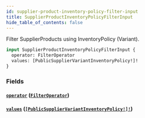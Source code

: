 ```yaml
---
id: supplier-product-inventory-policy-filter-input
title: SupplierProductInventoryPolicyFilterInput
hide_table_of_contents: false
---
```



Filter SupplierProducts using InventoryPolicy (Variant).

```graphql
input SupplierProductInventoryPolicyFilterInput {
  operator: FilterOperator
  values: [PublicSupplierVariantInventoryPolicy!]!
}
```


### Fields

#### [`operator`](#) ([`FilterOperator`](/demand/api/graphql-admin/reference/enums/filter-operator))




#### [`values`](#) ([`[PublicSupplierVariantInventoryPolicy!]!`](/demand/api/graphql-admin/reference/enums/public-supplier-variant-inventory-policy))






